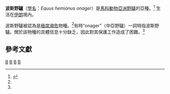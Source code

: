 {{Infraspeciesbox
| genus = Equus
| species = hemionus
| subspecies = onager
| authority = Boddaert, 1785
| status = EN
| status_system = iucn3.1
| status_ref = <ref name=IUCN>{{IUCN|version=2015.4|assessors= Hemami, M., Kaczensky, P., Lkhagvasuren, B., Pereladova, O. & Bouskila, A.|year=2015|id=7966|title=Equus hemionus ssp. onager|downloaded=2018年7月19日}}</ref>
}}
'''波斯野驢'''（[[學名|學名]]：''Equus hemionus onager''）是[[馬科|馬科動物]][[亞洲野驢|亞洲野驢]]的亞種。<ref name="SSC">{{cite web |url=http://data.iucn.org/themes/ssc/sgs/equid/ASWAss.html |title=Asiatic Wild Ass   ''Equus hemionus'' |work=IUCN.org |location=Gland, Switzerland |publisher=IUCN/SSC Equid Specialist Group |deadurl=yes |archiveurl=https://archive.is/20121220184116/http://data.iucn.org/themes/ssc/sgs/equid/ASWAss.html |archivedate=2012-12-20 |access-date=2013-07-06 }}</ref> 生活在[[伊朗|伊朗]]境內。

波斯野驢被認為是[[瀕危物種|極度瀕危]]物種。<ref name="IUCN" />有時“onager”（中亞野驢）一詞特指波斯野驢。關於該物種的具體信息十分缺乏，因此對其保護工作造成了困難。<ref name="SSC" />

==參考文獻==
{{reflist}}

{{Taxonbar}}
[[Category:1785年描述的动物|B]]
[[Category:驢品種|B]]
[[Category:亞洲哺乳動物|B]]
[[Category:波斯動物|B]]